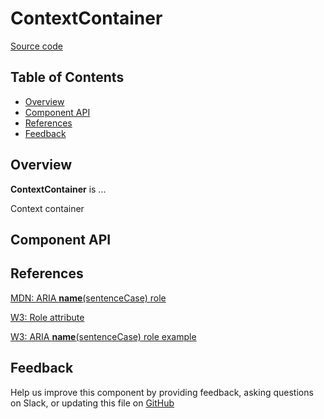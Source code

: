 
# ContextContainer

[Source code](https://github.com/leemonade/bubbles/tree/main/packages/components/layout/ContextContainer)

## Table of Contents

<!-- START doctoc generated TOC please keep comment here to allow auto update -->
<!-- DON'T EDIT THIS SECTION, INSTEAD RE-RUN doctoc TO UPDATE -->

- [Overview](#overview)
- [Component API](#component-api)
- [References](#references)
- [Feedback](#feedback)

## Overview

**ContextContainer** is ...

<ThemeProvider>
  <ContextContainer>Context container</ContextContainer>
</ThemeProvider>

## Component API

<Preview>
  <Story id="atoms-layout-context-container--playground" />
</Preview>

<Props of={ContextContainer} />

## References

[MDN: ARIA **name**(sentenceCase) role](https://developer.mozilla.org/en-US/docs/Web/Accessibility/ARIA/Roles/context-container_role)

[W3: Role attribute](https://www.w3.org/WAI/PF/HTML/wiki/RoleAttribute)

[W3: ARIA **name**(sentenceCase) role example](https://www.w3.org/TR/2016/WD-wai-aria-practices-1.1-20160317/examples/context-container/context-container.html)

## Feedback

Help us improve this component by providing feedback, asking questions on Slack, or updating this file on
[GitHub](https://github.com/leemonade/bubbles/edit/main/packages/components/layout/ContextContainer.mdx)
